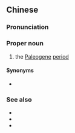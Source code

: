 {{also|古近纪}}
==Chinese==
{{zh-forms|s=古近纪}}
{{wikipedia|lang=zh}}

===Pronunciation===
{{zh-pron
|m=Gǔjìnjì
|c=gu2 gan6 gei2
|cat=pn
}}

===Proper noun===
{{zh-propn}}

# the [[Paleogene]] [[period]]

====Synonyms====
* {{zh-l|早第三紀}}

===See also===
* {{zh-l|新近紀}}
* {{zh-l|新生代}}
* {{zh-l|白堊紀}}

{{zh-cat|Geology|Time}}